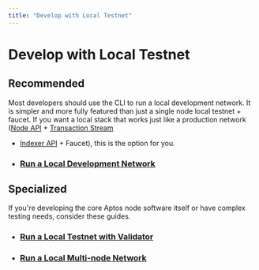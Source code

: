 ```yaml
---
title: "Develop with Local Testnet"
---
```


# Develop with Local Testnet

## Recommended

Most developers should use the CLI to run a local development network. 
It is simpler and more fully featured than just a single node local testnet + faucet. 
If you want a local stack that works just like a production network 
([Node API](../../build/apis/index.mdx) + [Transaction Stream](../../indexer/txn-stream/index.md) 
+ [Indexer API](../../build/indexer/index.mdx) + Faucet), this is the option for you.

- ### [Run a Local Development Network](./local-testnet/local-development-network.mdx)

## Specialized

If you're developing the core Aptos node software itself or have complex testing needs, consider these guides.

- ### [Run a Local Testnet with Validator](./local-testnet/run-a-local-testnet.mdx)
- ### [Run a Local Multi-node Network](./local-testnet/running-a-local-multi-node-network.mdx)
